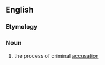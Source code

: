 ==English==

===Etymology===
{{suffix|accriminate|ion}}

===Noun===
{{en-noun}}
# {{context|obsolete|legal|lang=en}} the process of criminal [[accusation]]